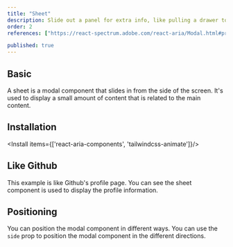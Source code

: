 ```yaml
---
title: "Sheet"
description: Slide out a panel for extra info, like pulling a drawer to find more tools, perfect for additional context without leaving the page..
order: 2
references: ["https://react-spectrum.adobe.com/react-aria/Modal.html#props", "https://github.com/jamiebuilds/tailwindcss-animate"]

published: true
---
```


## Basic
A sheet is a modal component that slides in from the side of the screen. It's used to display a small amount of content that is related to the main content.
<How toUse="overlays/sheet-basic-demo" />

## Installation

<Install items={['react-aria-components', 'tailwindcss-animate']}/>

<SourceCode toShow='sheet'/>


## Like Github
This example is like Github's profile page. You can see the sheet component is used to display the profile information.
<How toUse="overlays/sheet-menu-demo" />

## Positioning
You can position the modal component in different ways. You can use the `side` prop to position the modal component in the different directions.
<How toUse="overlays/sheet-demo" />
